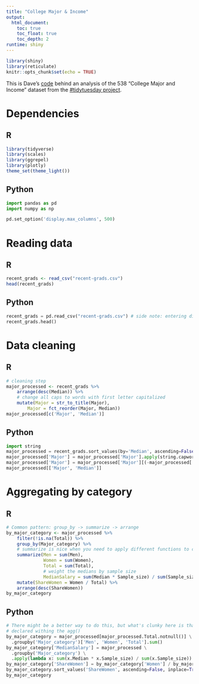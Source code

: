 ```yaml
---
title: "College Major & Income"
output: 
  html_document:
    toc: true
    toc_float: true
    toc_depth: 2
runtime: shiny
---
```


```r
library(shiny)
library(reticulate)
knitr::opts_chunk$set(echo = TRUE)
```

<!-- ## Language {.tabset .tabset-fade} -->

This is Dave's [code](https://github.com/dgrtwo/data-screencasts/blob/master/college-majors.Rmd) behind an analysis of the 538 "College Major and Income" dataset from the [#tidytuesday project](https://github.com/rfordatascience/tidytuesday/tree/master/data/2018/2018-10-16).

# Dependencies {.tabset .tabset-fade}

## R

```r
library(tidyverse)
library(scales)
library(ggrepel)
library(plotly)
theme_set(theme_light())
```

## Python

```python
import pandas as pd
import numpy as np

pd.set_option('display.max_columns', 500)
```

# Reading data {.tabset .tabset-fade}

## R

```r
recent_grads <- read_csv("recent-grads.csv")
head(recent_grads)
```

## Python

```python
recent_grads = pd.read_csv("recent-grads.csv") # side note: entering direct raw github url resulted in some parser error.
recent_grads.head()
```

# Data cleaning {.tabset .tabset-fade}

## R

```r
# cleaning step
major_processed <- recent_grads %>%
    arrange(desc(Median)) %>%
    # change all caps to words with first letter capitalized
    mutate(Major = str_to_title(Major), 
        Major = fct_reorder(Major, Median))
major_processed[c('Major', 'Median')]
```

## Python

```python
import string
major_processed = recent_grads.sort_values(by='Median', ascending=False)
major_processed['Major'] = major_processed['Major'].apply(string.capwords)
major_processed['Major'] = major_processed['Major'][(-major_processed['Median']).argsort()]
major_processed[['Major', 'Median']]
```

# Aggregating by category {.tabset .tabset-fade}

## R
```r
# Common pattern: group_by -> summarize -> arrange
by_major_category <- major_processed %>%
    filter(!is.na(Total)) %>%
    group_by(Major_category) %>%
    # summarize is nice when you need to apply different functions to columns
    summarize(Men = sum(Men),
              Women = sum(Women),
              Total = sum(Total),
              # weight the medians by sample size
              MedianSalary = sum(Median * Sample_size) / sum(Sample_size)) %>%
    mutate(ShareWomen = Women / Total) %>%
    arrange(desc(ShareWomen))
by_major_category
```

## Python
```python
# There might be a better way to do this, but what's clunky here is that MedianSalary and ShareWomen can't be
# declared withing the agg()
by_major_category = major_processed[major_processed.Total.notnull()] \
  .groupby('Major_category')['Men', 'Women', 'Total'].sum()
by_major_category['MedianSalary'] = major_processed \
  .groupby('Major_category') \
  .apply(lambda x: sum(x.Median * x.Sample_size) / sum(x.Sample_size))
by_major_category['ShareWomen'] = by_major_category['Women'] / by_major_category['Total']
by_major_category.sort_values('ShareWomen', ascending=False, inplace=True)
by_major_category
```

<!-- ## What categories of majors make more money than others? -->

<!-- ```{r} -->
<!-- # visualize the distribution of salary for each major using boxplot -->
<!-- major_processed %>% -->
<!--     # reorder Major_category according to the Median (top -> highest salary) -->
<!--     mutate(Major_category = fct_reorder(Major_category, Median)) %>% -->
<!--     # Major_category as X, Median as y -->
<!--     ggplot(aes(Major_category, Median, fill = Major_category)) + -->
<!--     geom_boxplot() + -->
<!--     # reformats the Median (y) as currency in $ -->
<!--     scale_y_continuous(labels = dollar_format()) + -->
<!--     # since it's hard to read the labels for x axis, flip coords -->
<!--     expand_limits(y = 0) + -->
<!--     coord_flip() +  -->
<!--     theme(legend.position = "none") -->
<!-- ``` -->

<!-- ## What are the highest earning majors?  -->

<!-- ```{r major_highest_earning, fig.width=10} -->
<!-- major_processed %>% -->
<!--     filter(Sample_size >= 100) %>% -->
<!--     head(20) %>% -->
<!--     ggplot(aes(Major, Median, color=Major_category)) + -->
<!--     geom_point() +  -->
<!--     # show intervals (range of salaries) -->
<!--     geom_errorbar(aes(ymin = P25th, ymax = P75th)) + -->
<!--     # geom_point doesn't start at 0 whereas geom_col does -->
<!--     # so need to expand scale to start from 0 -->
<!--     expand_limits(y = 0) +  -->
<!--     scale_y_continuous(labels = dollar_format()) + -->
<!--     coord_flip() + -->
<!--     labs(title = "What are the highest earning majors?",  -->
<!--         subtitle = "Top 20 majors with at least a 100 graduates surveyed. Bars represent the 25th to 75th percentile.", -->
<!--         x = "", -->
<!--         y = "Median salary of graduates") -->
<!-- ``` -->

<!-- ## How does gender breakdown relate to typical earnings? -->

<!-- ```{r} -->
<!-- major_processed %>% -->
<!--     arrange(desc(Total)) %>% -->
<!--     head(20) %>% -->
<!--     mutate(Major = fct_reorder(Major, Total)) %>% -->
<!--     # `gather` will collapse the two columns (Women, Men) into a single Gender column where value is n  -->
<!--     # extra observations are added to df as a consequence -->
<!--     gather(Gender, Number, Women, Men) %>% -->
<!--     ggplot(aes(Major, Number, fill = Gender)) + -->
<!--     scale_y_continuous(labels = comma_format()) + -->
<!--     geom_col() + -->
<!--     coord_flip() -->
<!-- ``` -->

<!-- ```{r fig.width=8} -->
<!-- g <- major_processed %>% -->
<!--     mutate(Major_category = fct_lump(Major_category, 4)) %>%  -->
<!--     # the size gives a sense of what is a outlier or not -->
<!--     ggplot(aes(ShareWomen, Median, color = Major_category, size = Sample_size, label = Major)) + -->
<!--     geom_point() + -->
<!--     scale_x_continuous(labels = percent_format()) + -->
<!--     scale_y_continuous(labels = dollar_format()) + -->
<!--     geom_smooth(aes(group = 1), method = "lm") + -->
<!--     expand_limits(y = 0) -->
<!-- # interactive graph to show each one of the aes -->
<!-- ggplotly(g) -->
<!-- ``` -->

<!-- ```{r} -->
<!-- # every percentage pt a field is male, the expected salary would decrease by 23650 / 100 => ~$237 -->
<!-- major_processed %>% -->
<!--     select(Major, Total, ShareWomen, Sample_size, Median) %>% -->
<!--     # linear model; Median explained by ShareWomen -->
<!--     # weighted linear regression with extra weight param -->
<!--     # it tells lm that for e.g. Petroleum Engr. > Metallurgical Engr. in Sample_size -->
<!--     lm(Median ~ ShareWomen, data = ., weights = Sample_size) %>% -->
<!--     summary() -->
<!-- ``` -->

<!-- ```{r} -->
<!-- # woa there -->
<!-- library(broom) -->
<!-- major_processed %>%  -->
<!--   select(Major, Major_category, Total, ShareWomen, Sample_size, Median) %>%  -->
<!--   # dplyr  -->
<!--   add_count(Major_category) %>%  -->
<!--   filter(n >= 10) %>%  -->
<!--   nest(-Major_category) %>%  -->
<!--   mutate(model = map(data, ~ lm(Median ~ ShareWomen, data = ., weights = Sample_size)), -->
<!--          tidied = map(model, tidy)) %>%  -->
<!--   unnest(tidied) %>%  -->
<!--   filter(term == "ShareWomen") %>%  -->
<!--   arrange(estimate) %>%  -->
<!--   mutate(fdr = p.adjust(p.value, method = "fdr")) -->
<!-- ``` -->

<!-- ### Appendix -->


<!-- ```{r} -->
<!-- major_processed %>% -->
<!--     filter(Sample_size >= 100) %>% -->
<!--     ggplot(aes(Sample_size, Median)) + -->
<!--     geom_point() + -->
<!--     geom_text(aes(label = Major), check_overlap = TRUE, vjust = 1, hjust = 1) + -->
<!--     scale_x_log10() -->
<!-- ``` -->

<!-- ```{r} -->
<!-- # this is so that the rest of the Rmd gets ignored  -->
<!-- knitr::knit_exit() -->
<!-- ``` -->

<!-- Scrap -->

<!-- ```{r} -->
<!-- major_processed %>%  -->
<!--   filter(Sample_size >= 100) %>%  -->
<!--   mutate(IQR = P75th - P25th) %>%  -->
<!--   arrange(desc(IQR)) %>%  -->
<!--   View() -->
<!-- ``` -->


<!-- ## Most common major -->

<!-- What were the most common **majors**? (since there were 173 we're only showing some) -->

<!-- ```{r common_majors, fig.width=10} -->
<!-- major_processed %>% -->
<!--     mutate(Major = fct_reorder(Major, Total)) %>% -->
<!--     arrange(desc(Total)) %>% -->
<!--     head(20) %>% -->
<!--     ggplot(aes(Major, Total, fill = Major_category)) + -->
<!--     geom_col() + -->
<!--     coord_flip() + -->
<!--     scale_y_continuous(labels = comma_format()) + -->
<!--     labs(x = "", -->
<!--         y = "Total # of graduates") -->
<!-- ``` -->

<!-- ## Most common major categories -->

<!-- What major categories were most common? -->

<!-- ```{r} -->
<!-- major_processed %>% -->
<!--     count(Major_category, wt = Total, sort = TRUE) %>% -->
<!--     mutate(Major_category = fct_reorder(Major_category, n)) %>% -->
<!--     ggplot(aes(Major_category, n, fill = Major_category)) + -->
<!--     geom_col() + -->
<!--     coord_flip() + -->
<!--     labs(x = "", -->
<!--         y = "Total # of graduates") + -->
<!--     theme(legend.position = "none") -->
<!-- ``` -->

<!-- ```{r} -->
<!-- # visualize the distribution of salary for each major using bar -->
<!-- major_processed %>% -->
<!--     group_by(Major_category) %>% -->
<!--     summarize(Median = median(Median)) %>% -->
<!--     mutate(Major_category = fct_reorder(Major_category, Median)) %>% -->
<!--     ggplot(aes(Major_category, Median)) + -->
<!--     geom_col() + -->
<!--     scale_y_continuous(labels = dollar_format()) + -->
<!--     coord_flip() -->
<!-- ``` -->

<!-- ## What are the lowest earning majors? -->

<!-- ```{r major_lowest_earning, fig.width=10} -->
<!-- major_processed %>% -->
<!--     filter(Sample_size >= 100) %>% -->
<!--     tail(20) %>% -->
<!--     ggplot(aes(Major, Median, color=Major_category)) + -->
<!--     geom_point() +  -->
<!--     # show intervals (range of salaries) -->
<!--     geom_errorbar(aes(ymin = P25th, ymax = P75th)) + -->
<!--     # geom_point doesn't start at 0 whereas geom_col does -->
<!--     # so need to expand scale to start from 0 -->
<!--     expand_limits(y = 0) +  -->
<!--     coord_flip() + -->
<!--     labs(title = "What are the lowest earning majors?",  -->
<!--         subtitle = "Bottom 20 majors with at least a 100 graduates surveyed. Bars represent the 25th to 75th percentile.", -->
<!--         x = "", -->
<!--         y = "Median salary of graduates") -->
<!-- ``` -->

